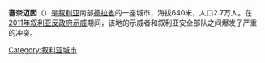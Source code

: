 {{Infobox Settlement
|name                   =塞奈迈因
|settlement_type     =   
|official_name          = 
|other_name             = 
|native_name            = الصنمين 
|nickname               = 
|motto                  =
<!-- images and maps  ----------->
|image_skyline          = 
|imagesize              = 
|image_caption          = 
|image_flag             = 
|flag_size              =
|image_seal             = 
|seal_size              =
|image_shield           = 
|shield_size            =
|image_blank_emblem     =
|blank_emblem_type      =
|blank_emblem_size      =
|image_map              = 
|mapsize                = 
|map_caption            = 
|pushpin_map            = Syria 
|pushpin_label_position =bottom
|pushpin_map_caption    =在叙利亚位置
|pushpin_mapsize        =300
<!-- Location ------------------>
|coordinates_display    = inline,title
|coordinates_region     = SY
|subdivision_type       = 国家
|subdivision_name       = {{Flag|Syria}}
|subdivision_type1      = [[叙利亚行政区划|省]]
|subdivision_name1      = [[德拉省|德拉省]]
|subdivision_type2      = [[区_(叙利亚)|区]]
|subdivision_name2      = [[阿尔-塞奈迈因区|阿尔-塞奈迈因区]]
|subdivision_type3      = 
|subdivision_name3      = 
|subdivision_type4      = 
|subdivision_name4      =
|area_magnitude         = 
|unit_pref                = Metric <!--Enter: Imperial, if Imperial (metric) is desired-->
|area_footnotes           =
|area_total_km2           = <!-- ALL fields dealing with a measurements are subject to automatic unit conversion-->
|area_land_km2            = <!--See table @ Template:Infobox Settlement for details on automatic unit conversion-->
|area_water_km2           =
|area_total_sq_mi         =
|area_land_sq_mi          =
|area_water_sq_mi         =
|area_water_percent       =
|area_urban_km2           =
|area_urban_sq_mi         =
|area_metro_km2           =
|area_metro_sq_mi         =
|area_blank1_title        =
|area_blank1_km2          =
|area_blank1_sq_mi        =
<!-- Population   ----------------------->
|population_as_of               =2008 est.
|population_footnotes           =
|population_note                =
|population_total               =27,351
|population_density_km2         =
|population_density_sq_mi       =
|population_metro               =
|population_density_metro_km2   =
|population_density_metro_sq_mi =
|population_urban               =
|population_density_urban_km2   =
|population_density_urban_sq_mi =
|population_blank1_title        =Ethnicities
|population_blank1              =
|population_blank2_title        =Religions
|population_blank2              =
|population_density_blank1_km2 =   
|population_density_blank1_sq_mi =
<!-- General information  --------------->
|timezone               = [[欧洲东部时间|EET]]
|utc_offset             = +2
|timezone_DST           = +3
|utc_offset_DST         = 
|latd=33|latm=04|lats= |latNS=N
|longd=36|longm=11|longs=|longEW=E
|elevation_footnotes    =  <!--for references: use <ref> </ref> tags-->
|elevation_m            = 640
|elevation_ft           =
}}
'''塞奈迈因'''（{{lang-ar|'''الصنمين'''}}）是[[叙利亚|叙利亚]]南部[[德拉省|德拉省]]的一座城市，海拔640米，人口2.7万人。在[[2011年叙利亚反政府示威|2011年叙利亚反政府示威]]期间，该地的示威者和叙利亚安全部队之间爆发了严重的冲突。

{{DEFAULTSORT: Al-Sanamayn}}
[[Category:叙利亚城市|Category:叙利亚城市]]